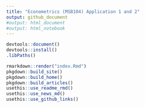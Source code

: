 ```yaml
---
title: "Econometrics (MSB104) Application 1 and 2"
output: github_document
#output: html_document
#output: html_notebook
---
```


```r
devtools::document()
devtools::install()
.libPaths()
```

```r
rmarkdown::render("index.Rmd")
pkgdown::build_site()
pkgdown::build_home()
pkgdown::build_articles()
usethis::use_readme_rmd()
usethis::use_news_md()
usethis::use_github_links()
```
